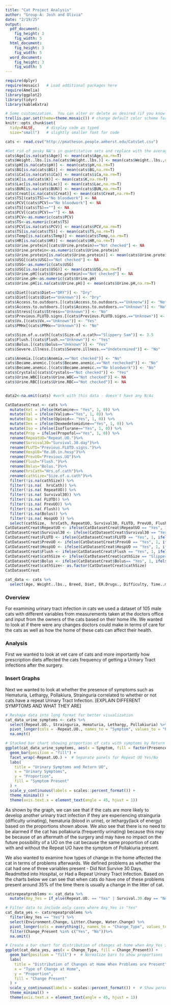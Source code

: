 ```yaml
---
title: "Cat Project Analysis"
author: "Group-A: Josh and Olivia"
date: "2/19/25"
output:
  pdf_document:
    fig_height: 3
    fig_width: 5
  html_document:
    fig_height: 3
    fig_width: 5
  word_document:
    fig_height: 3
    fig_width: 5
---
```



```r
require(dplyr)
require(mosaic)   # Load additional packages here 
require(Amelia)
library(ggplot2)
library(tidyr)
library(kableExtra)

# Some customization.  You can alter or delete as desired (if you know what you are doing).
trellis.par.set(theme=theme.mosaic()) # change default color scheme for lattice
knitr::opts_chunk$set(
  tidy=FALSE,     # display code as typed
  size="small")   # slightly smaller font for code
```

```r
cats <- read.csv("http://pmatheson.people.amherst.edu/CatsSet.csv")
```

``` r
#Get rid of pesky NA's in quantitative sets and replace with the average
cats$Age[is.na(cats$Age)] <- mean(cats$Age,na.rm=T)
cats$Weight..lbs.[is.na(cats$Weight..lbs.)] <- mean(cats$Weight..lbs.,na.rm=T)
cats$pH[is.na(cats$pH)] <- mean(cats$pH,na.rm=T)
cats$BG[is.na(cats$BG)] <- mean(cats$BG,na.rm=T)
cats$iCa[is.na(cats$iCa)] <- mean(cats$iCa,na.rm=T)
cats$K[is.na(cats$K)] <- mean(cats$K,na.rm=T)
cats$Lac[is.na(cats$Lac)] <- mean(cats$Lac,na.rm=T)
cats$BUN[is.na(cats$BUN)] <- mean(cats$BUN,na.rm=T)
cats$Creat[is.na(cats$Creat)] <- mean(cats$Creat,na.rm=T)
cats$TS[(cats$TS)=="No bloodwork"] <- NA
cats$PCV[(cats$PCV)=="No bloodwork"] <- NA
cats$TS[(cats$TS)==""] <- NA
cats$PCV[(cats$PCV)==""] <- NA
cats$PCV<-as.numeric(cats$PCV)
cats$TS<-as.numeric(cats$TS)
cats$PCV[is.na(cats$PCV)] <- mean(cats$PCV,na.rm=T)
cats$TS[is.na(cats$TS)] <- mean(cats$TS,na.rm=T)
cats$Temp[is.na(cats$Temp)] <- mean(cats$Temp,na.rm=T)
cats$HR[is.na(cats$HR)] <- mean(cats$HR,na.rm=T)
cats$Urine.protein[(cats$Urine.protein)=="Not checked"] <- NA
cats$Urine.protein<-as.numeric(cats$Urine.protein)
cats$Urine.protein[is.na(cats$Urine.protein)] <- mean(cats$Urine.protein,na.rm=T)
cats$USG[(cats$USG)=="Not checked"] <- NA
cats$USG<-as.numeric(cats$USG)
cats$USG[is.na(cats$USG)] <- mean(cats$USG,na.rm=T)
cats$Urine.pH[(cats$Urine.protein)=="Not checked"] <- NA
cats$Urine.pH<-as.numeric(cats$Urine.pH)
cats$Urine.pH[is.na(cats$Urine.pH)] <- mean(cats$Urine.pH,na.rm=T)

cats$Diet[(cats$Diet=="DRY")] <- "Dry"
cats$Diet[(cats$Diet=="Unknown")] <- "Dry"
cats$Access.to.outdoors.[(cats$Access.to.outdoors.=="Unknonw")] <- "No"
cats$Access.to.outdoors.[(cats$Access.to.outdoors.=="Unknown")] <- "No"
cats$Stress[(cats$Stress=="Unknown")] <- "No"
cats$Previous.FLUTD.signs.[(cats$Previous.FLUTD.signs.=="Unknown")] <- "Yes"
cats$Vx.[(cats$Vx.=="Unknown")] <- "Yes"
cats$PMHx[(cats$PMHx=="Unknown")] <- "No"

cats$Size.of.u.cath[(cats$Size.of.u.cath=="Slippery Sam")] <- 3.5
cats$Flush.[(cats$Flush.=="Unknown")] <- "Yes"
cats$Bolus.[(cats$bolus=="Unknown")] <- "Yes"
cats$Severe.illness.[(cats$Severe.illness.=="Undetermined")] <- "No"

cats$Anemia.[(cats$Anemia.=="Not checked")] <- "No"
cats$Became.anemic.[(cats$Became.anemic.=="Not rechecked")] <- "No"
cats$Became.anemic.[(cats$Became.anemic.=="No bloodwork")] <- "No"
cats$Crystals[(cats$Crystals=="Not checked")] <- "Yes"
cats$Urine.WBC[(cats$Urine.WBC=="Not checked")] <- NA
cats$Urine.RBC[(cats$Urine.RBC=="Not checked")] <- NA


data2<-na.omit(cats) #work with this data - doesn't have any N/As

```

```r
CatDatasetCreat <- cats %>%
  mutate(Ket = ifelse(Ketamine== "Yes", 1, 0)) %>%
  mutate(Val = ifelse(Valium=="Yes", 1, 0)) %>%
  mutate(Opi = ifelse(Opioid== "Yes", 1, 0)) %>%
  mutate(Dex = ifelse(Dexmedetomidine=="Yes", 1, 0)) %>%
  mutate(Iso = ifelse(Isoflurane=="Yes", 1, 0)) %>%
  mutate(Prop = ifelse(Propofol=="Yes", 1, 0)) %>%
  rename(RepeatUO="Repeat.UO.")%>%
  rename(Survival30="Survival.30.day")%>%
  rename(FLUTD="Previous.FLUTD.signs.")%>%
  rename(HospUO="Re.UO.in.hosp")%>%
  rename(PrevUO="Previous.UO")%>%
  rename(Flush="Flush.")%>%
  rename(Bolus="Bolus.")%>%
  rename(hrsCath="Hrs.of.cath")%>%
  rename(cathSize="Size.of.u.cath")%>%
  filter(!is.na(cathSize)) %>%
  filter(!is.na(  hrsCath)) %>%
  filter(!is.na( RepeatUO)) %>%
  filter(!is.na( Survival30)) %>%
  filter(!is.na( FLUTD)) %>%
  filter(!is.na( PrevUO)) %>%
  filter(!is.na( Flush)) %>%
  filter(!is.na(Bolus)) %>%
  filter(!is.na( HospUO )) %>%
  select(cathSize,  hrsCath, RepeatUO, Survival30, FLUTD, PrevUO, Flush, Bolus, HospUO ,Ket, Val, Opi, Dex, Iso, Prop)
CatDatasetCreat$RepeatUO <- ifelse(CatDatasetCreat$RepeatUO == "Yes", 1, ifelse(CatDatasetCreat$RepeatUO == "No", 0,2))
CatDatasetCreat$Survival30 <- ifelse(CatDatasetCreat$Survival30 == "Yes", 1, ifelse(CatDatasetCreat$Survival30 == "No", 0,2))
CatDatasetCreat$FLUTD <- ifelse(CatDatasetCreat$FLUTD == "Yes", 1, ifelse(CatDatasetCreat$FLUTD == "No", 0,2))
CatDatasetCreat$PrevUO <- ifelse(CatDatasetCreat$PrevUO == "Yes", 1, ifelse(CatDatasetCreat$PrevUO == "No", 0,2))
CatDatasetCreat$HospUO <- ifelse(CatDatasetCreat$HospUO == "Yes", 1, ifelse(CatDatasetCreat$HospUO == "No", 0,2))
CatDatasetCreat$Flush <- ifelse(CatDatasetCreat$Flush == "Yes", 1, ifelse(CatDatasetCreat$Flush == "No", 0,2))
CatDatasetCreat$cathSize <- ifelse(CatDatasetCreat$cathSize == "Slippery sam", "3.5", ifelse(CatDatasetCreat$cathSize == "3.5", "3.5", 5))
CatDatasetCreat$Bolus <- ifelse(CatDatasetCreat$Bolus== "Yes", 1, ifelse(CatDatasetCreat$Bolus == "No", 0,2))
CatDatasetCreat$cathSize<- as.factor(CatDatasetCreat$cathSize)
CatDatasetCreat
```

```r
cat_data <- cats %>%
  select(Age, Weight..lbs., Breed, Diet, ER.Drugs., Difficulty, Time..min., Size.of.u.cath, Other.cath, Prescription.diet., Medications.after.dsg, Ketamine, Opioid, Isoflurane, Valium, Dexmedetomidine, Propofol, Water.Change, Environment.Change, Litter.Change, Signs.at.home, Repeat.UO., Survival.30.day, Readmit.)


```

### Overview
  For examining urinary tract infection in cats we used a dataset of 105 male cats with different variables from measurements taken at the doctors office and input from the owners of the cats based on their home life. We wanted to look at if there were any changes doctors could make in terms of care for the cats as well as how the home of these cats can affect their health. 

### Analysis
First we wanted to look at vet care of cats and more importantly how prescription diets affected the cats frequency of getting a Urinary Tract infections after the surgery. 

### Insert Graphs


Next we wanted to look at whether the presence of symptoms such as Hematuria, Lethargy, Pollakiura, Strainguria correlated to whether or not cats have a repeat Urinary Tract Infection. [EXPLAIN DIFFERENT SYMPTOMS AND WHAT THEY ARE]

```r
# Reshape data into long format for better visualization
cat_data_urine_symptoms <- cats %>%
  select(Repeat.UO., Strainguria, Hematuria, Lethargy, Pollakiuria) %>%
  pivot_longer(cols = -Repeat.UO., names_to = "Symptom", values_to = "Presence") %>%
  na.omit()

# Stacked bar chart showing proportion of cats with symptoms by Return UO status
ggplot(cat_data_urine_symptoms, aes(x = Symptom, fill = factor(Presence))) +
  geom_bar(position = "fill") +
  facet_wrap(~Repeat.UO.) +  # Separate panels for Repeat UO Yes/No
  labs(
    title = "Urinary Symptoms and Return UO",
    x = "Urinary Symptoms",
    y = "Proportion",
    fill = "Symptom Present"
  ) +
  scale_y_continuous(labels = scales::percent_format()) +
  theme_minimal() +
  theme(axis.text.x = element_text(angle = 45, hjust = 1))
```

As shown by the graph, we can see that if the cats are more likely to develop another urinary tract infection if they are experiencing strainguria (difficulty urinating), hematuria (blood in urine), or lethargy(lack of energy) based on the proportions shown above. We also see that there is no need to be alarmed if the cat has pollakiuria (frequently urinating) because this may be because of an aftermath of the surgery and may have no impact on the future possibility of a UO on the cat because the same proportion of cats with and without the Repeat UO have the symptom of Pollakiuria present.


We also wanted to examine how types of change in the home affected the cat in terms of problems afterwards. We defined problems as whether the cat had one of three variables present - Did Not Survive 30 Days, Readmitted into Hospital, or Had a Repeat Urinary Tract Infection. Based on the charts below we can see that when cats do have one of these problems present around 35% of the time there is usually a change in the litter of cat.  

```r
catsrepeatproblems <- cat_data %>%
  mutate(Any_Yes = if_else(Repeat.UO. == "Yes" | Survival.30.day == "No" | Readmit. == "Yes", "Yes", "No"))

# Filter data to include only cases where Any_Yes is "Yes"
cat_data_yes <- catsrepeatproblems %>%
  filter(Any_Yes == "Yes") %>%
  select(Environment.Change, Litter.Change, Water.Change) %>%
  pivot_longer(cols = everything(), names_to = "Change_Type", values_to = "Change_Present") %>%
  filter(Change_Present %in% c("Yes", "No"))%>%
  na.omit()

# Create a bar chart for distribution of changes at home when Any_Yes is "Yes"
ggplot(cat_data_yes, aes(x = Change_Type, fill = Change_Present)) +
  geom_bar(position = "fill") +  # Normalize bars to show proportions
  labs(
    title = "Distribution of Changes at Home When Problems are Present",
    x = "Type of Change at Home",
    y = "Proportion",
    fill = "Change Present"
  ) +
  scale_y_continuous(labels = scales::percent_format()) +  # Show percentage
  theme_minimal() +
  theme(axis.text.x = element_text(angle = 45, hjust = 1))
```

